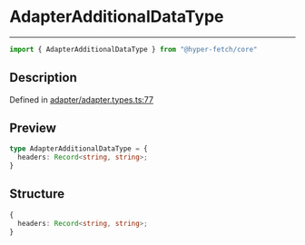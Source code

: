

# AdapterAdditionalDataType

<div class="api-docs__separator" data-reactroot="">

---

</div><div class="api-docs__import" data-reactroot="">

```ts
import { AdapterAdditionalDataType } from "@hyper-fetch/core"
```

</div><div class="api-docs__section">

## Description

</div><div class="api-docs__description"><span class="api-docs__do-not-parse">



</span></div><p class="api-docs__definition">

Defined in [adapter/adapter.types.ts:77](https://github.com/BetterTyped/hyper-fetch/blob/c44d728f/packages/core/src/adapter/adapter.types.ts#L77)

</p><div class="api-docs__section">

## Preview

</div><div class="api-docs__preview type">

```ts
type AdapterAdditionalDataType = {
  headers: Record<string, string>; 
}
```

</div><div class="api-docs__section">

## Structure

</div><div class="api-docs__returns">

```ts
{
  headers: Record<string, string>;
}
```

</div>